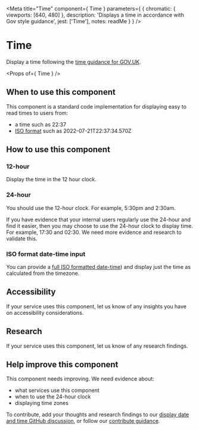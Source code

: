 
<Meta
  title="Time"
  component={ Time }
  parameters={ {
    chromatic: { viewports: [640, 480] },
    description: 'Displays a time in accordance with Gov style guidance',
    jest: ['Time'],
    notes: readMe
  } }
/>

# Time

Display a time following the [time guidance for GOV.UK](https://www.gov.uk/guidance/style-guide/a-to-z-of-gov-uk-style#times).

<Preview withToolbar>
  <Story name="Time">
	<Time
	  time="22:37"
	/>
  </Story>
</Preview>

<Props of={ Time } />

## When to use this component

This component is a standard code implementation for displaying easy to read times to users from:

- a time such as 22:37
- [ISO format](https://en.wikipedia.org/wiki/ISO_8601) such as 2022-07-21T22:37:34.570Z

## How to use this component
### 12-hour

Display the time in the 12 hour clock.

<Preview>
  <Story name="Standard">
	<Time
	  time="22:37"
	/>
  </Story>
</Preview>

### 24-hour
You should use the 12-hour clock. For example, 5:30pm and 2:30am.

If you have evidence that your internal users regularly use the 24-hour and find it easier, then you may choose to use the 24-hour clock to display time. For example, 17:30 and 02:30. We need more evidence and research to validate this.

<Preview>
  <Story name="24 Hour">
	<Time
	  time="22:37"
	  clockType={24}
	/>
  </Story>
</Preview>

### ISO format date-time input

You can provide a [full ISO formatted date-time](https://en.wikipedia.org/wiki/ISO_8601)) and display just the time as calculated from the timezone.

<Preview>
  <Story name="Date-time">
	  <Time
	    time="2022-07-21T22:37:34.570Z"
	  />
  </Story>
</Preview>

## Accessibility
If your service uses this component, let us know of any insights you have on accessibility considerations.

## Research
If your service uses this component, let us know of any research findings.

## Help improve this component

This component needs improving. We need evidence about:

- what services use this component
- when to use the 24-hour clock
- displaying time zones

To contribute, add your thoughts and research findings to our [display date and time GitHub discussion](https://github.com/UKHomeOffice/design-system/discussions/386), or follow our [contribute guidance](/get-involved).